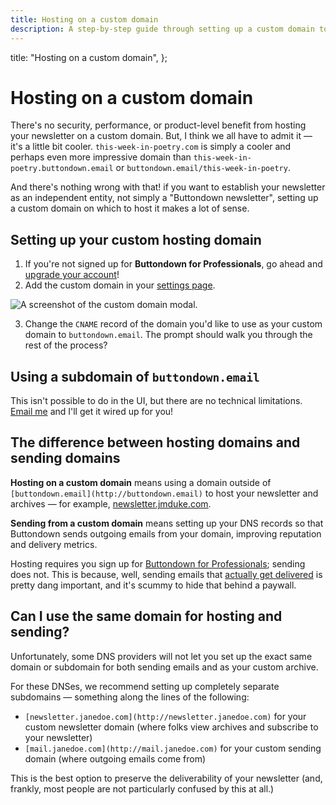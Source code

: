 ```yaml
---
title: Hosting on a custom domain
description: A step-by-step guide through setting up a custom domain to host your newsletter
---
```



  title: "Hosting on a custom domain",
};

# Hosting on a custom domain

<BFPNotice />

There's no security, performance, or product-level benefit from hosting your newsletter on a custom domain. But,
I think we all have to admit it — it's a little bit cooler. `this-week-in-poetry.com` is simply a cooler and perhaps
even more impressive domain than `this-week-in-poetry.buttondown.email` or `buttondown.email/this-week-in-poetry`.

And there's nothing wrong with that! if you want to establish your newsletter as an independent entity, not simply a "Buttondown newsletter",
setting up a custom domain on which to host it makes a lot of sense.

## Setting up your custom hosting domain

1. If you're not signed up for **Buttondown for Professionals**, go ahead and [upgrade your account](https://buttondown.email/settings/billing)!
2. Add the custom domain in your [settings page](https://buttondown.email/settings).

![A screenshot of the custom domain modal.](/images/custom-domain.png)

3. Change the `CNAME` record of the domain you'd like to use as your custom domain to `buttondown.email`. The prompt should walk you through the rest of the process?

## Using a subdomain of `buttondown.email`

This isn't possible to do in the UI, but there are no technical limitations. [Email me](mailto:justin@buttondown.email) and I'll get it wired up for you!

## The difference between hosting domains and sending domains

**Hosting on a custom domain** means using a domain outside of `[buttondown.email](http://buttondown.email)` to host your newsletter and archives — for example, [newsletter.jmduke.com](http://newsletter.jmduke.com).

**Sending from a custom domain** means setting up your DNS records so that Buttondown sends outgoing emails from your domain, improving reputation and delivery metrics.

Hosting requires you sign up for [Buttondown for Professionals](http://buttondown.email/pricing); sending does not. This is because, well, sending emails that [actually get delivered](https://blog.buttondown.email/2019/05/16/sending-newsletters-that-get-delivered) is pretty dang important, and it's scummy to hide that behind a paywall.

## Can I use the same domain for hosting and sending?

Unfortunately, some DNS providers will not let you set up the exact same domain or subdomain for both sending emails and as your custom archive.

For these DNSes, we recommend setting up completely separate subdomains — something along the lines of the following:

- `[newsletter.janedoe.com](http://newsletter.janedoe.com)` for your custom newsletter domain (where folks view archives and subscribe to your newsletter)
- `[mail.janedoe.com](http://mail.janedoe.com)` for your custom sending domain (where outgoing emails come from)

This is the best option to preserve the deliverability of your newsletter (and, frankly, most people are not particularly confused by this at all.)
